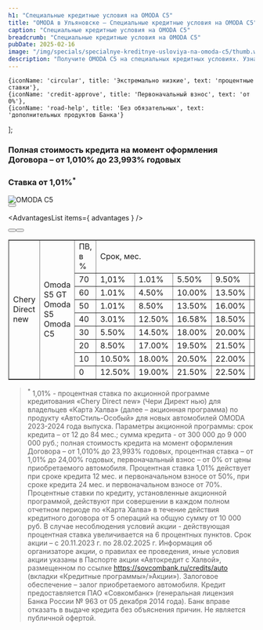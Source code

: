 ```yaml
---
h1: "Специальные кредитные условия на OMODA С5"
title: "OMODA в Ульяновске — Специальные кредитные условия на OMODA С5"
caption: "Специальные кредитные условия на OMODA С5"
breadcrumb: "Специальные кредитные условия на OMODA С5"
pubDate: 2025-02-16
image: "/img/specials/specialnye-kreditnye-usloviya-na-omoda-c5/thumb.webp"
description: "Получите OMODA C5 на специальных кредитных условиях. Узнайте все детали выгодного предложения."
---
```


	{iconName: 'circular', title: 'Экстремально низкие', text: 'процентные ставки'},
	{iconName: 'credit-approve', title: 'Первоначальный взнос', text: 'от 0%'},
	{iconName: 'road-help', title: 'Без обязательных', text: 'дополнительных продуктов Банка'}
];

### **Полная стоимость кредита на момент оформления Договора – от 1,010% до 23,993% годовых**
### **Ставка от 1,01%<sup>*</sup>**

<picture>
	<img src="/img/specials/specialnye-kreditnye-usloviya-na-omoda-c5/1.webp" class="w-full mb-10 md:mb-20" alt="OMODA C5" />
</picture>

<div class="flex justify-center mb-10 md:mb-20">
	<Button view='popup-link' url='#common-modal' dataTitle='Воспользоваться предложением' dataFormName='Воспользоваться предложением. Специальные кредитные условия на OMODA С5' title='Воспользоваться предложением' classes='btn btn-o !m-0' />
</div>

<AdvantagesList items={ advantages } />

<div class="flex justify-center flex-wrap gap-5 mb-10 md:mb-20">
	<Button url='/models/c5/' title='О модели' classes='btn btn-o !m-0' />
	<Button url='https://files.omoda.ru/price.pdf' title='Прайс-лист' classes='btn !m-0' target="_blank" rel="nofollow" />
</div>

<div class="overflow-auto min-w-full my-10">
	<table border="1" class="">
      <tbody>
			<tr>
				<td rowspan="9">Chery Direct new</td>
				<td rowspan="9">Omoda S5 GT<br/>Omoda S5<br/>Omoda C5</td>
				<td>ПВ, в %</td>
				<td colspan="7">Срок, мес.</td>
			</tr>
			<tr>
				<td>70</td>
				<td>1,01%</td>
				<td>1.01%</td>
				<td>5.50%</td>
				<td>9.50%</td>
				<td>12.00%</td>
				<td>13.50%</td>
				<td>14.50%</td>
			</tr>
			<tr>
				<td>60</td>
				<td>1.01%</td>
				<td>4.50%</td>
				<td>10.00%</td>
				<td>13.50%</td>
				<td>15.00%</td>
				<td>16.00%</td>
				<td>17.00%</td>
			</tr>
			<tr>
				<td>50</td>
				<td>1.01%</td>
				<td>8.50%</td>
				<td>13.50%</td>
				<td>16.00%</td>
				<td>17.50%</td>
				<td>18.00%</td>
				<td>19.00%</td>
			</tr>
			<tr>
				<td>40</td>
				<td>3.01%</td>
				<td>12.50%</td>
				<td>16.58%</td>
				<td>18.50%</td>
				<td>20.00%</td>
				<td>20.50%</td>
				<td>21.00%</td>
			</tr>
			<tr>
				<td>30</td>
				<td>5.50%</td>
				<td>14.50%</td>
				<td>18.00%</td>
				<td>20.00%</td>
				<td>21.00%</td>
				<td>21.50%</td>
				<td>22.00%</td>
			</tr>
			<tr>
				<td>20</td>
				<td>8.50%</td>
				<td>17.00%</td>
				<td>19.50%</td>
				<td>21.50%</td>
				<td>22.00%</td>
				<td>22.50%</td>
				<td>23.00%</td>
			</tr>
			<tr>
				<td>10</td>
				<td>10.50%</td>
				<td>18.00%</td>
				<td>20.50%</td>
				<td>22.00%</td>
				<td>23.00%</td>
				<td>23.50%</td>
				<td>-</td>
			</tr>
			<tr>
				<td>0</td>
				<td>12.50%</td>
				<td>19.00%</td>
				<td>21.50%</td>
				<td>22.50%</td>
				<td>23.50%</td>
				<td>24.00%</td>
				<td>-</td>
			</tr>
		</tbody>
   </table>
</div>

<SpecialSalonsInfo dataFormName="Узнать подробнее. Специальные кредитные условия на OMODA С5" />

> <sup>*</sup> 1,01% - процентная ставка по акционной программе кредитования «Chery Direct new» (Чери Директ нью) для владельцев «Карта Халва» (далее – акционная программа) по продукту «АвтоСтиль-Особый» для новых автомобилей OMODA 2023-2024 года выпуска. Параметры акционной программы: срок кредита – от 12 до 84 мес.; сумма кредита - от 300 000 до 9 000 000 руб.; полная стоимость кредита на момент оформления Договора – от 1,010% до 23,993% годовых, процентная ставка – от 1,01% до 24,00% годовых, первоначальный взнос – от 0% от цены приобретаемого автомобиля. Процентная ставка 1,01% действует при сроке кредита 12 мес. и первоначальном взносе от 50%, при сроке кредита 24 мес. и первоначальном взносе от 70%. Процентные ставки по кредиту, установленные акционной программой, действуют при совершении в каждом полном отчетном периоде по «Карта Халва» в течение действия кредитного договора от 5 операций на общую сумму от 10 000 руб. В случае несоблюдения условий акции - действующая процентная ставка увеличивается на 6 процентных пунктов. Срок акции – с 20.11.2023 г. по 28.02.2025 г. Информация об организаторе акции, о правилах ее проведения, иные условия акции указаны в Паспорте акции «Автокредит с Халвой», размещенном по ссылке https://sovcombank.ru/credits/auto (вкладки «Кредитные программы»/»Акции»). Залоговое обеспечение – залог приобретаемого автомобиля. Кредит предоставляется ПАО «Совкомбанк» (генеральная лицензия Банка России № 963 от 05 декабря 2014 года). Банк вправе отказать в выдаче кредита без объяснения причин. Не является публичной офертой.